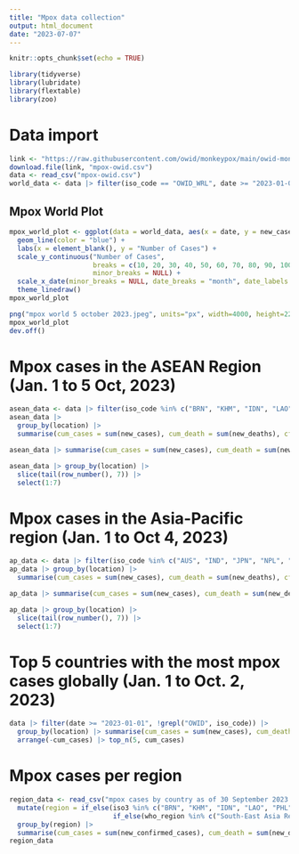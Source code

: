 ```yaml
---
title: "Mpox data collection"
output: html_document
date: "2023-07-07"
---
```


```r
knitr::opts_chunk$set(echo = TRUE)
```

```r
library(tidyverse)
library(lubridate)
library(flextable)
library(zoo)
```

# Data import

```r
link <- "https://raw.githubusercontent.com/owid/monkeypox/main/owid-monkeypox-data.csv"
download.file(link, "mpox-owid.csv")
data <- read_csv("mpox-owid.csv")
world_data <- data |> filter(iso_code == "OWID_WRL", date >= "2023-01-01") |> mutate(new_cases_ma = rollmean(new_cases, k = 7, fill = NA))
```

## Mpox World Plot

```r
mpox_world_plot <- ggplot(data = world_data, aes(x = date, y = new_cases_ma)) + 
  geom_line(color = "blue") + 
  labs(x = element_blank(), y = "Number of Cases") +
  scale_y_continuous("Number of Cases",
                     breaks = c(10, 20, 30, 40, 50, 60, 70, 80, 90, 100),
                     minor_breaks = NULL) +
  scale_x_date(minor_breaks = NULL, date_breaks = "month", date_labels = "%b") +
  theme_linedraw()
mpox_world_plot
```

```r
png("mpox world 5 october 2023.jpeg", units="px", width=4000, height=2250, res=300)
mpox_world_plot
dev.off()
```


# Mpox cases in the ASEAN Region (Jan. 1 to 5 Oct, 2023)
```r
asean_data <- data |> filter(iso_code %in% c("BRN", "KHM", "IDN", "LAO", "PHL", "THA", "VNM", "MMR", "SGP", "MYS"), date >= "2023-01-01")
asean_data |> 
  group_by(location) |> 
  summarise(cum_cases = sum(new_cases), cum_death = sum(new_deaths), cfr = round((cum_death/cum_cases)*100, 2))
```

```r
asean_data |> summarise(cum_cases = sum(new_cases), cum_death = sum(new_deaths), cfr = round((cum_death/cum_cases)*100, 2))
```


```r
asean_data |> group_by(location) |> 
  slice(tail(row_number(), 7)) |> 
  select(1:7)
```

# Mpox cases in the Asia-Pacific region (Jan. 1 to Oct 4, 2023)
```r
ap_data <- data |> filter(iso_code %in% c("AUS", "IND", "JPN", "NPL", "NZL", "CHN", "KOR", "LKA"), date >= "2023-01-01")
ap_data |> group_by(location) |> 
  summarise(cum_cases = sum(new_cases), cum_death = sum(new_deaths), cfr = round((cum_death/cum_cases)*100, 2))
```

```r
ap_data |> summarise(cum_cases = sum(new_cases), cum_death = sum(new_deaths), cfr = round((cum_death/cum_cases)*100, 2))
```

```r
ap_data |> group_by(location) |> 
  slice(tail(row_number(), 7)) |> 
  select(1:7)
```

# Top 5 countries with the most mpox cases globally (Jan. 1 to Oct. 2, 2023)
```r
data |> filter(date >= "2023-01-01", !grepl("OWID", iso_code)) |> 
  group_by(location) |> summarise(cum_cases = sum(new_cases), cum_death = sum(new_deaths)) |> 
  arrange(-cum_cases) |> top_n(5, cum_cases)
```

# Mpox cases per region
```r
region_data <- read_csv("mpox cases by country as of 30 September 2023.csv") |> filter(date >= "2023-01-01") |> 
  mutate(region = if_else(iso3 %in% c("BRN", "KHM", "IDN", "LAO", "PHL", "THA", "VNM", "MMR", "SGP", "MYS"), "ASEAN",
                          if_else(who_region %in% c("South-East Asia Region", "Western Pacific Region"), "Asia Pacific", who_region))) |> 
  group_by(region) |> 
  summarise(cum_cases = sum(new_confirmed_cases), cum_death = sum(new_deaths))
region_data
```

